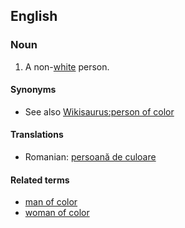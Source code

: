 ==English==

===Noun===
{{en-noun|sg=[[person]] [[of]] [[color]]|pl=people of color|pl2=persons of color}}

# {{US|politically correct}} A non-[[white]] person.

====Synonyms====
* See also [[Wikisaurus:person of color]]

====Translations====
* Romanian: [[persoană de culoare]] {{f}}

====Related terms====
* [[man of color]]
* [[woman of color]]